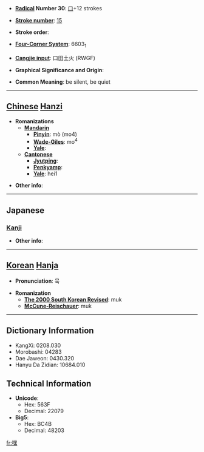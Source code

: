 * '''[[Wiktionary:Chinese radical index| Radical]] Number 30''': [[Wiktionary:Chinese radical index 口|口]]+12 strokes

* '''[[Wiktionary:Chinese total strokes index|Stroke number]]''': [[Wiktionary:Chinese total strokes index 15|15]]

* '''Stroke order''': 

* '''[[Wiktionary:Chinese four corner index|Four-Corner System]]''': 6603<sub>1</sub>

* '''[[Wiktionary:Chinese Cangjie index|Cangjie input]]''': 口田土火 (RWGF)

* '''Graphical Significance and Origin''': 

* '''Common Meaning''': be silent, be quiet

----

== [[Chinese]] [[Hanzi]] ==

* '''Romanizations'''
** '''[[Mandarin]]'''
*** '''[[Pinyin]]''': mò (mo4)
*** '''[[Wade-Giles]]''': mo<sup>4</sup>
*** '''[[Yale]]''': 
** '''[[Cantonese]]'''
*** '''[[Jyutping]]''':
*** '''[[Penkyamp]]''': 
*** '''[[Yale]]''': hei1

* '''Other info''': 

----

==Japanese==
===[[Kanji]]===
{{kanji|on readings=[[ぼく]] (boku), [[もく]] (moku), [[こく]] (koku)|kun readings=[[しずか]] (shizuka), [[だまる]] (damaru), [[あぎむく]] (agimuku)}}

* '''Other info''':  

----

== [[Korean]] [[Hanja]] ==

* '''Pronunciation''': 묵

* '''Romanization'''
** '''[[The 2000 South Korean Revised Romanization|The 2000 South Korean Revised]]''': muk
** '''[[McCune-Reischauer]]''': muk

----

== Dictionary Information ==

* KangXi: 0208.030
* Morobashi: 04283
* Dae Jaweon: 0430.320
* Hanyu Da Zidian: 10684.010

== Technical Information ==

* '''Unicode''':
** Hex: 563F
** Decimal: 22079
* '''Big5''':
** Hex: BC4B
** Decimal: 48203

[[fr:嘿]]